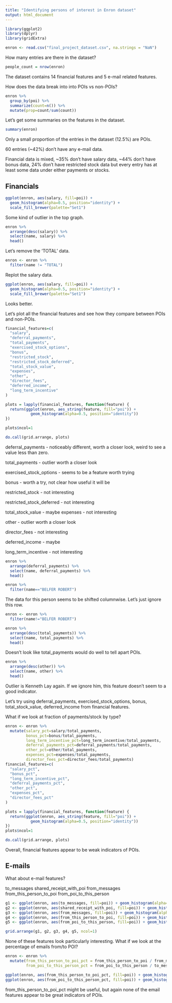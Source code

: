 ```yaml
---
title: "Identifying persons of interest in Enron dataset"
output: html_document
---
```


```r
library(ggplot2)
library(dplyr)
library(gridExtra)
```


```r
enron <- read.csv("final_project_dataset.csv", na.strings = "NaN")
```

How many entries are there in the dataset?

```r
people_count = nrow(enron)
```

The dataset contains 14 financial features and 5 e-mail related features.

How does the data break into into POIs vs non-POIs?

```r
enron %>% 
  group_by(poi) %>%
  summarize(count=n()) %>%
  mutate(prop=count/sum(count))
```

Let's get some summaries on the features in the dataset.

```r
summary(enron)
```

Only a small proportion of the entries in the dataset (12.5%) are POIs.

60 entries (~42%) don't have any e-mail data.

Financial data is mixed, ~35% don't have salary data, ~44% don't have bonus data,
24% don't have restricted stock data but every entry has at least some data under
either payments or stocks.

## Financials

```r
ggplot(enron, aes(salary, fill=poi)) + 
  geom_histogram(alpha=0.5, position="identity") +
  scale_fill_brewer(palette="Set1")
```

Some kind of outlier in the top graph.

```r
enron %>%
  arrange(desc(salary)) %>%
  select(name, salary) %>%
  head()
```

Let's remove the 'TOTAL' data.

```r
enron <- enron %>%
  filter(name != "TOTAL")
```

Replot the salary data.

```r
ggplot(enron, aes(salary, fill=poi)) + 
  geom_histogram(alpha=0.5, position="identity") +
  scale_fill_brewer(palette="Set1")
```

Looks better.

Let's plot all the financial features and see how they compare between POIs and
non-POIs.

```r
financial_features=c(
  "salary",
  "deferral_payments",
  "total_payments",
  "exercised_stock_options",
  "bonus",
  "restricted_stock",
  "restricted_stock_deferred",
  "total_stock_value",
  "expenses",
  "other",
  "director_fees",
  "deferred_income",
  "long_term_incentive"
)

plots = lapply(financial_features, function(feature) {
  return(ggplot(enron, aes_string(feature, fill="poi")) + 
           geom_histogram(alpha=0.5, position="identity"))
})

plots$ncol=1

do.call(grid.arrange, plots)
```

deferral_payments - noticeably different, worth a closer look, weird to see a 
value less than zero.

total_payments - outlier worth a closer look

exercised_stock_options - seems to be a feature worth trying

bonus - worth a try, not clear how useful it will be

restricted_stock - not interesting

restricted_stock_deferred - not interesting

total_stock_value - maybe
expenses - not interesting

other - outlier worth a closer look

director_fees - not interesting

deferred_income - maybe

long_term_incentive - not interesting

```r
enron %>%
  arrange(deferral_payments) %>%
  select(name, deferral_payments) %>%
  head()

enron %>%
  filter(name=="BELFER ROBERT")
```

The data for this person seems to be shifted columnwise. 
Let's just ignore this row.

```r
enron <- enron %>%
  filter(name!="BELFER ROBERT")
```

```r
enron %>%
  arrange(desc(total_payments)) %>%
  select(name, total_payments) %>%
  head()
```

Doesn't look like total_payments would do well to tell apart POIs.

```r
enron %>%
  arrange(desc(other)) %>%
  select(name, other) %>%
  head()
```

Outlier is Kenneth Lay again. If we ignore him, this feature doesn't seem to a 
good indicator.

Let's try using deferral_payments, exercised_stock_options, bonus, 
total_stock_value, deferred_income from financial features.

What if we look at fraction of payments/stock by type?

```r
enron <- enron %>%
  mutate(salary_pct=salary/total_payments,
         bonus_pct=bonus/total_payments,
         long_term_incentive_pct=long_term_incentive/total_payments,
         deferral_payments_pct=deferral_payments/total_payments,
         other_pct=other/total_payments,
         expenses_pct=expenses/total_payments,
         director_fees_pct=director_fees/total_payments)
financial_features=c(
  "salary_pct",
  "bonus_pct",
  "long_term_incentive_pct",
  "deferral_payments_pct",
  "other_pct",
  "expenses_pct",
  "director_fees_pct"
)

plots = lapply(financial_features, function(feature) {
  return(ggplot(enron, aes_string(feature, fill="poi")) + 
           geom_histogram(alpha=0.5, position="identity"))
})
plots$ncol=1

do.call(grid.arrange, plots)
```

Overall, financial features appear to be weak indicators of POIs.

## E-mails

What about e-mail features?

to_messages
shared_receipt_with_poi
from_messages
from_this_person_to_poi
from_poi_to_this_person

```r
g1 <- ggplot(enron, aes(to_messages, fill=poi)) + geom_histogram(alpha=0.5, position="identity")
g2 <- ggplot(enron, aes(shared_receipt_with_poi, fill=poi)) + geom_histogram(alpha=0.5, position="identity")
g3 <- ggplot(enron, aes(from_messages, fill=poi)) + geom_histogram(alpha=0.5, position="identity")
g4 <- ggplot(enron, aes(from_this_person_to_poi, fill=poi)) + geom_histogram(alpha=0.5, position="identity")
g5 <- ggplot(enron, aes(from_poi_to_this_person, fill=poi)) + geom_histogram(alpha=0.5, position="identity")

grid.arrange(g1, g2, g3, g4, g5, ncol=1)
```

None of these features look particularly interesting. 
What if we look at the percentage of emails from/to POI?

```r
enron <- enron %>%
  mutate(from_this_person_to_poi_pct = from_this_person_to_poi / from_messages,
         from_poi_to_this_person_pct = from_poi_to_this_person / to_messages)
```

```r
ggplot(enron, aes(from_this_person_to_poi_pct, fill=poi)) + geom_histogram(alpha=0.5, position="identity")
ggplot(enron, aes(from_poi_to_this_person_pct, fill=poi)) + geom_histogram(alpha=0.5, position="identity")
```

from_this_person_to_poi_pct might be useful, but again none of the email 
features appear to be great indicators of POIs.

